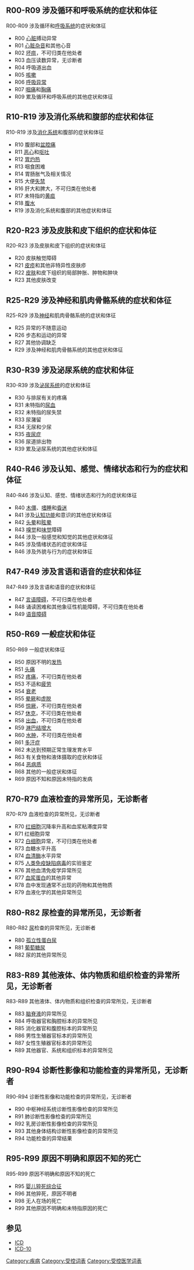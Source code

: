 
{{noteTA
|1=zh-hans:症状;zh-hant:病徵;
|2=zh-hans:体征;zh-hant:體徵;
}}{{ICD-10A}}

== R00-R09 涉及循环和呼吸系统的症状和体征 ==
R00-R09 涉及循环和[[呼吸系统|呼吸系统]]的症状和体征
* R00 [[心脏|心脏]]搏动异常
* R01 [[心脏杂音|心脏杂音]]和其他心音
* R02 [[坏疽|坏疽]]，不可归类在他处者
* R03 血压读数异常，无诊断者
* R04 呼吸道出血
* R05 [[咳嗽|咳嗽]]
* R06 [[呼吸异常|呼吸异常]]
* R07 [[咽痛|咽痛]]和[[胸痛|胸痛]]
* R09 累及循环和呼吸系统的其他症状和体征

== R10-R19 涉及消化系统和腹部的症状和体征 ==
R10-R19 涉及[[消化系统|消化系统]]和腹部的症状和体征
* R10 腹部和[[盆腔痛|盆腔痛]]
* R11 [[恶心|恶心]]和[[呕吐|呕吐]]
* R12 [[胃灼热|胃灼热]]
* R13 咽食困难
* R14 胃肠胀气及相关情况
* R15 大便[[失禁|失禁]]
* R16 肝大和脾大，不可归类在他处者
* R17 未特指的[[黄疸|黄疸]]
* R18 [[腹水|腹水]]
* R19 涉及消化系统和腹部的其他症状和体征

== R20-R23 涉及皮肤和皮下组织的症状和体征 ==
R20-R23 涉及皮肤和皮下组织的症状和体征
* R20 皮肤触觉障碍
* R21 [[皮疹|皮疹]]和其他非特异性皮肤疹
* R22 [[皮肤|皮肤]]和皮下组织的局部肿胀、肿物和肿块
* R23 其他皮肤改变

== R25-R29 涉及神经和肌肉骨骼系统的症状和体征 ==
R25-R29 涉及[[神经|神经]]和肌肉骨骼系统的症状和体征
* R25 异常的不随意运动
* R26 步态和运动的异常
* R27 其他协调缺乏
* R29 涉及神经和肌肉骨骼系统的其他症状和体征

== R30-R39 涉及泌尿系统的症状和体征 ==
R30-R39 涉及[[泌尿系统|泌尿系统]]的症状和体征
* R30 与排尿有关的疼痛
* R31 未特指的[[尿血|尿血]]
* R32 未特指的尿失禁
* R33 尿潴留
* R34 无尿和少尿
* R35 [[夜尿症|夜尿症]]
* R36 尿道排出物
* R39 累及泌尿系统的其他症状和体征

== R40-R46 涉及认知、感觉、情绪状态和行为的症状和体征 ==
R40-R46 涉及认知、感觉、情绪状态和行为的症状和体征
* R40 [[木僵|木僵]]、[[嗜睡|嗜睡]]和[[昏迷|昏迷]]
* R41 涉及[[认知功能|认知功能]]和意识的其他症状和体征
* R42 [[头晕|头晕]]和[[眩暈_(醫學)|眩晕]]
* R43 [[嗅觉|嗅觉]]和[[味觉|味觉]]障碍
* R44 涉及一般感觉和知觉的其他症状和体征
* R45 涉及情绪状态的症状和体征
* R46 涉及外貌与行为的症状和体征

== R47-R49 涉及言语和语音的症状和体征 ==
R47-R49 涉及言语和语音的症状和体征
* R47 [[言语障碍|言语障碍]]，不可归类在他处者
* R48 诵读困难和其他象征性机能障碍，不可归类在他处者
* R49 [[语音障碍|语音障碍]]

== R50-R69 一般症状和体征 ==
R50-R69 一般症状和体征
* R50 原因不明的[[发热|发热]]
* R51 [[头痛|头痛]]
* R52 [[疼痛|疼痛]]，不可归类在他处者
* R53 不适和[[疲劳|疲劳]]
* R54 [[衰老|衰老]]
* R55 [[晕厥|晕厥]]和[[虚脱|虚脱]]
* R56 [[惊厥|惊厥]]，不可归类在他处者
* R57 [[休克|休克]]，不可归类在他处者
* R58 [[出血|出血]]，不可归类在他处者
* R59 [[淋巴结增大|淋巴结增大]]
* R60 [[水肿|水肿]]，不可归类在他处者
* R61 [[多汗症|多汗症]]
* R62 未达到预期正常生理发育水平
* R63 有关食物和液体摄取的症状和体征
* R64 [[恶病质|恶病质]]
* R68 其他的一般症状和体征
* R69 原因不知和原因未特指的发病

== R70-R79 血液检查的异常所见，无诊断者 ==
R70-R79 血液检查的异常所见，无诊断者
* R70 [[红细胞|红细胞]]沉降率升高和血浆粘滞度异常
* R71 红细胞异常
* R72 [[白细胞|白细胞]]异常，不可归类在他处者
* R73 血糖水平升高
* R74 [[血清酶|血清酶]]水平异常
* R75 [[人类免疫缺陷病毒|人类免疫缺陷病毒]]的实验鉴定
* R76 其他血清免疫学异常所见
* R77 [[血浆蛋白|血浆蛋白]]的其他异常
* R78 血中发现通常不出现的药物和其他物质
* R79 血液化学的其他异常所见

== R80-R82 尿检查的异常所见，无诊断者 ==
R80-R82 [[尿|尿]]检查的异常所见，无诊断者
* R80 [[孤立性蛋白尿|孤立性蛋白尿]]
* R81 [[葡萄糖尿|葡萄糖尿]]
* R82 尿的其他异常所见

== R83-R89 其他液体、体内物质和组织检查的异常所见，无诊断者 ==
R83-R89 其他液体、体内物质和组织检查的异常所见，无诊断者
* R83 [[脑脊液|脑脊液]]的异常所见
* R84 呼吸器官和胸腔标本的异常所见
* R85 消化器官和腹腔标本的异常所见
* R86 男性生殖器官标本的异常所见
* R87 女性生殖器官标本的异常所见
* R89 其他器官、系统和组织标本的异常所见

== R90-R94 诊断性影像和功能检查的异常所见，无诊断者 ==
R90-R94 诊断性影像和功能检查的异常所见，无诊断者
* R90 中枢神经系统诊断性影像检查的异常所见
* R91 肺诊断性影像检查的异常所见
* R92 乳房诊断性影像检查的异常所见
* R93 其他身体结构诊断性影像检查的异常所见
* R94 功能检查的异常结果

== R95-R99 原因不明确和原因不知的死亡 ==
R95-R99 原因不明确和原因不知的死亡
* R95 [[婴儿猝死综合征|婴儿猝死综合征]]
* R96 其他猝死，原因不明者
* R98 无人在场的死亡
* R99 其他原因不明确和未特指原因的死亡

== 参见 ==
*[[ICD|ICD]]
*[[ICD-10|ICD-10]]

{{Medical conditions}}
{{临床与实验室异常所见}}

[[Category:疾病|Category:疾病]]
[[Category:受控词表|Category:受控词表]]
[[Category:受控医学词表|Category:受控医学词表]]